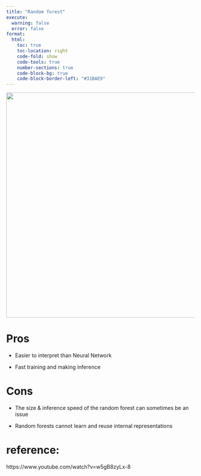 ```yaml
---
title: "Random forest"
execute:
  warning: false
  error: false
format:
  html:
    toc: true
    toc-location: right
    code-fold: show
    code-tools: true
    number-sections: true
    code-block-bg: true
    code-block-border-left: "#31BAE9"
---
```


![](images/2.png){width="600"}


# Pros

- Easier to interpret than Neural Network

- Fast training and making inference


# Cons

- The size & inference speed of the random forest can sometimes be an issue

- Random forests cannot learn and reuse internal representations

# reference:

https://www.youtube.com/watch?v=w5gB8zyLx-8
